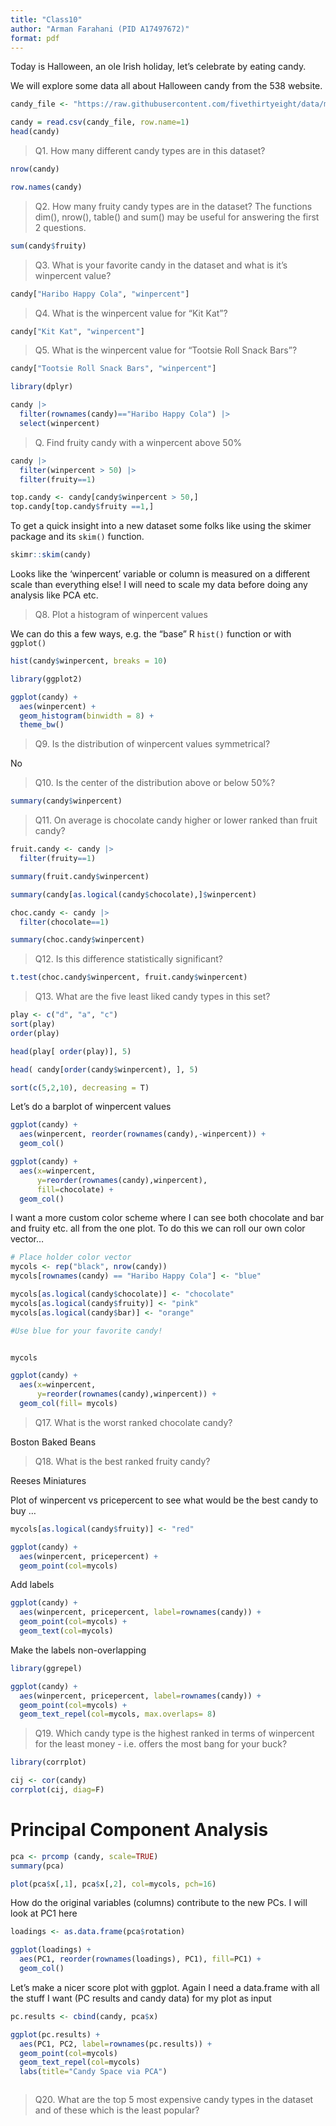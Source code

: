 ```yaml
---
title: "Class10"
author: "Arman Farahani (PID A17497672)"
format: pdf
---
```


Today is Halloween, an ole Irish holiday, let's celebrate by eating candy.

We will explore some data all about Halloween candy from the 538 website.

```r
candy_file <- "https://raw.githubusercontent.com/fivethirtyeight/data/master/candy-power-ranking/candy-data.csv"

candy = read.csv(candy_file, row.name=1)
head(candy)
```

>Q1. How many different candy types are in this dataset?

```r
nrow(candy)
```
```r
row.names(candy)
```


>Q2. How many fruity candy types are in the dataset? The functions dim(), nrow(), table() and sum() may be useful for answering the first 2 questions.

```r
sum(candy$fruity)
```

>Q3. What is your favorite candy in the dataset and what is it’s winpercent value?

```r
candy["Haribo Happy Cola", "winpercent"]
```


>Q4. What is the winpercent value for “Kit Kat”?

```r
candy["Kit Kat", "winpercent"]
```



>Q5. What is the winpercent value for “Tootsie Roll Snack Bars”?

```r
candy["Tootsie Roll Snack Bars", "winpercent"]
```
```r
library(dplyr)

candy |>
  filter(rownames(candy)=="Haribo Happy Cola") |> 
  select(winpercent)
```

> Q. Find fruity candy with a winpercent above 50%

```r
candy |>
  filter(winpercent > 50) |>
  filter(fruity==1)
```
```r
top.candy <- candy[candy$winpercent > 50,]
top.candy[top.candy$fruity ==1,]
```
To get a quick insight into a new dataset some folks like using the skimer package and its `skim()` function.

```r
skimr::skim(candy)
```
Looks like the 'winpercent' variable or column is measured on a different scale than everything else! I will need to scale my data before doing any analysis like PCA etc.   


> Q8. Plot a histogram of winpercent values

We can do this a few ways, e.g. the "base" R `hist()` function or with `ggplot()`

```r
hist(candy$winpercent, breaks = 10)
```
```r
library(ggplot2)

ggplot(candy) +
  aes(winpercent) +
  geom_histogram(binwidth = 8) +
  theme_bw()
```
>Q9. Is the distribution of winpercent values symmetrical?

No

>Q10. Is the center of the distribution above or below 50%?

```r
summary(candy$winpercent)
```


>Q11. On average is chocolate candy higher or lower ranked than fruit candy?

```r
fruit.candy <- candy |>
  filter(fruity==1)

summary(fruit.candy$winpercent)
```
```r
summary(candy[as.logical(candy$chocolate),]$winpercent)
```
```r
choc.candy <- candy |>
  filter(chocolate==1)

summary(choc.candy$winpercent)
```



>Q12. Is this difference statistically significant?

```r
t.test(choc.candy$winpercent, fruit.candy$winpercent)
```

>Q13. What are the five least liked candy types in this set?

```r
play <- c("d", "a", "c")
sort(play)
order(play)

head(play[ order(play)], 5)
```

```r
head( candy[order(candy$winpercent), ], 5)
```
```r
sort(c(5,2,10), decreasing = T)
```

Let's do a barplot of winpercent values
```r
ggplot(candy) +
  aes(winpercent, reorder(rownames(candy),-winpercent)) +
  geom_col()
```

```r
ggplot(candy) +
  aes(x=winpercent, 
      y=reorder(rownames(candy),winpercent),
      fill=chocolate) +
  geom_col()
```

I want a more custom color scheme where I can see both chocolate and bar and fruity etc. all from the one plot. To do this we can roll our own color vector...

```r
# Place holder color vector
mycols <- rep("black", nrow(candy))
mycols[rownames(candy) == "Haribo Happy Cola"] <- "blue"

mycols[as.logical(candy$chocolate)] <- "chocolate"
mycols[as.logical(candy$fruity)] <- "pink"
mycols[as.logical(candy$bar)] <- "orange"

#Use blue for your favorite candy!


mycols

```

```r
ggplot(candy) +
  aes(x=winpercent, 
      y=reorder(rownames(candy),winpercent)) +
  geom_col(fill= mycols)
```
>Q17. What is the worst ranked chocolate candy?

Boston Baked Beans

>Q18. What is the best ranked fruity candy?

Reeses Miniatures


Plot of winpercent vs pricepercent to see what would be the best candy to buy ...
```r
mycols[as.logical(candy$fruity)] <- "red"
```


```r
ggplot(candy) +
  aes(winpercent, pricepercent) +
  geom_point(col=mycols)
```
Add labels
```r
ggplot(candy) +
  aes(winpercent, pricepercent, label=rownames(candy)) +
  geom_point(col=mycols) +
  geom_text(col=mycols)
```
Make the labels non-overlapping

```r
library(ggrepel)

ggplot(candy) +
  aes(winpercent, pricepercent, label=rownames(candy)) +
  geom_point(col=mycols) +
  geom_text_repel(col=mycols, max.overlaps= 8)
```

>Q19. Which candy type is the highest ranked in terms of winpercent for the least money - i.e. offers the most bang for your buck?

```r
library(corrplot)
```
```r
cij <- cor(candy)
corrplot(cij, diag=F)
```
# Principal Component Analysis

```r
pca <- prcomp (candy, scale=TRUE)
summary(pca)
```
```r
plot(pca$x[,1], pca$x[,2], col=mycols, pch=16)
```
How do the original variables (columns) contribute to the new PCs. I will look at PC1 here

```r
loadings <- as.data.frame(pca$rotation)

ggplot(loadings) +
  aes(PC1, reorder(rownames(loadings), PC1), fill=PC1) +
  geom_col()
```

Let's make a nicer score plot with ggplot. Again I need a data.frame with all the stuff I want (PC results and candy data) for my plot as input

```r
pc.results <- cbind(candy, pca$x)

ggplot(pc.results) +
  aes(PC1, PC2, label=rownames(pc.results)) +
  geom_point(col=mycols)
  geom_text_repel(col=mycols)
  labs(title="Candy Space via PCA")
```


```r

```



>Q20. What are the top 5 most expensive candy types in the dataset and of these which is the least popular?

